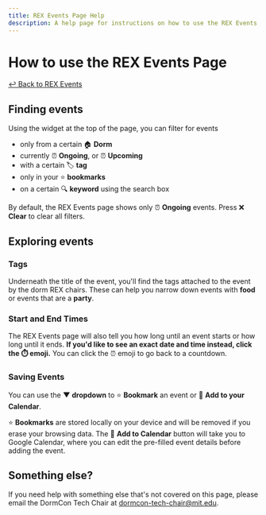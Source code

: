 ```yaml
---
title: REX Events Page Help
description: A help page for instructions on how to use the REX Events Page.
---
```


# How to use the REX Events Page

[↩️ Back to REX Events](/rex/events)

## Finding events

Using the widget at the top of the page, you can filter for events

- only from a certain 🏠 **Dorm**
- currently ⏰ **Ongoing**, or ⏰ **Upcoming**
- with a certain 🏷️ **tag**
- only in your ⭐️ **bookmarks**
- on a certain 🔍 **keyword** using the search box

By default, the REX Events page shows only ⏰ **Ongoing** events. Press ❌ **Clear** to clear all filters.

## Exploring events

### Tags

Underneath the title of the event, you'll find the tags attached to the event by the dorm REX chairs.
These can help you narrow down events with **food** or events that are a **party**.

### Start and End Times

The REX Events page will also tell you how long until an event starts or how long until it ends.
**If you'd like to see an exact date and time instead, click the ⏱️ emoji.**
You can click the ⏰ emoji to go back to a countdown.

### Saving Events

You can use the **▼ dropdown** to ⭐ **Bookmark** an event or 📅 **Add to your Calendar**.

⭐️ **Bookmarks** are stored locally on your device and will be removed if you erase your browsing data.
The 📅 **Add to Calendar** button will take you to Google Calendar, where you can edit the pre-filled
event details before adding the event.

## Something else?

If you need help with something else that's not covered on this page, please email the DormCon Tech Chair at dormcon-tech-chair@mit.edu.